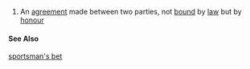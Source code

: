 {{Engnoun}}
# An [[agreement]] made between two parties, not [[bound]] by [[law]] but by [[honour]]
====See Also====
[[sportsman's bet]]